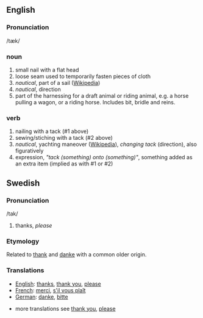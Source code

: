==English==
===Pronunciation===
/tæk/
===noun===
#small nail with a flat head
#loose seam used to temporarily fasten pieces of cloth
#''nautical'', part of a sail ([[en:tack|Wikipedia]])
#''nautical'', direction
#part of the harnessing for a draft animal or riding animal, e.g. a horse pulling a wagon, or a riding horse. Includes bit, bridle and reins.
===verb===
#nailing with a tack (#1 above)
#sewing/stiching with a tack (#2 above)
#''nautical'', yachting maneover ([[en:tack|Wikipedia]]), ''changing tack'' (direction), also figuratively
#expression, ''"tack (something) onto (something)"'', something added as an extra item (implied as with #1 or #2)

==Swedish==
===Pronunciation===
/tak/
#thanks, ''please''
===Etymology===
Related to [[thank]] and [[danke]] with a common older origin.
===Translations===
*[[English]]: [[thanks]], [[thank you]], [[please]]
*[[French]]: [[merci]], [[s'il vous plaît]]
*[[German]]: [[danke]], [[bitte]]

*more translations see [[thank you]], [[please]]